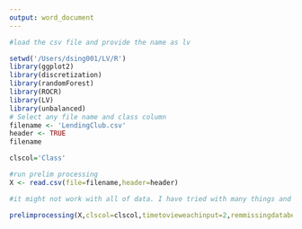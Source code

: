```yaml
---
output: word_document
---
```

```r
#load the csv file and provide the name as lv

setwd('/Users/dsing001/LV/R')
library(ggplot2)
library(discretization)
library(randomForest)
library(ROCR)
library(LV)
library(unbalanced)
# Select any file name and class column
filename <- 'LendingClub.csv'
header <- TRUE
filename

clscol='Class'

#run prelim processing
X <- read.csv(file=filename,header=header)

#it might not work with all of data. I have tried with many things and it worked. But you miight need to make some changes.

prelimprocessing(X,clscol=clscol,timetovieweachinput=2,remmissingdatabeforeprocessing=TRUE,generategraphs=TRUE)

```

